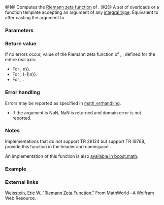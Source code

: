{{cpp/title|riemann_zeta|riemann_zetaf|riemann_zetal}}
{{cpp/experimental/special_functions/navbar}}
{{dcl begin}}
{{dcl|num=1|
double      riemann_zeta( double arg );
double      riemann_zeta( float arg );
double      riemann_zeta( long double arg );
float       riemann_zetaf( float arg );
long double riemann_zetal( long double arg );
}}
{{dcl|num=2|
double      riemann_zeta( IntegralType arg );
}}
{{dcl end}}

@1@ Computes the [[enwiki:Riemann_zeta_function|Riemann zeta function]] of {{c|arg}}.
@2@ A set of overloads or a function template accepting an argument of any [[cpp/types/is_integral|integral type]]. Equivalent to {{v|1}} after casting the argument to {{c|double}}.

{{cpp/experimental/special_functions/macro_note|riemann_zeta}}

===Parameters===
{{par begin}}
{{par|arg|value of a floating-point or integral type}}
{{par end}}

===Return value===
If no errors occur, value of the Riemann zeta function of {{c|arg}}, {{math|ζ(arg)}}, defined for the entire real axis:
* For {{math|arg &gt; 1}}, {{math|Σ{{su|b=n{{=}}1|p=∞}}n{{su|p=-arg}}}}.
* For {{math|0 ≤ arg ≤ 1}}, {{math|{{mfrac|1|1 - 2{{su|p=1-arg}}}}Σ{{su|b=n{{=}}1|p=∞}}(-1){{su|p=n-1}}n{{su|p=-arg}}}}.
* For {{math|arg &lt; 0}}, {{math|2{{su|p=arg}}π{{su|p=arg-1}}sin({{mfrac|πarg|2}})Γ(1 − arg)ζ(1 − arg)}}.

===Error handling===
Errors may be reported as specified in [[cpp/numeric/math/math_errhandling|math_errhandling]].
* If the argument is NaN, NaN is returned and domain error is not reported.

===Notes===
Implementations that do not support TR 29124 but support TR 19768, provide this function in the header {{tt|tr1/cmath}} and namespace {{tt|std::tr1}}.

An implementation of this function is also [https://www.boost.org/doc/libs/1_60_0/libs/math/doc/html/math_toolkit/zetas/zeta.html available in boost.math].

===Example===
{{example
|(works as shown with gcc 6.0)
|code=
#define __STDCPP_WANT_MATH_SPEC_FUNCS__ 1
#include &lt;cmath&gt;
#include &lt;iostream&gt;

int main()
{
    // spot checks for well-known values
    std::cout &lt;&lt; "ζ(-1) = " &lt;&lt; std::riemann_zeta(-1) &lt;&lt; '\n'
              &lt;&lt; "ζ(0) = " &lt;&lt; std::riemann_zeta(0) &lt;&lt; '\n'
              &lt;&lt; "ζ(1) = " &lt;&lt; std::riemann_zeta(1) &lt;&lt; '\n'
              &lt;&lt; "ζ(0.5) = " &lt;&lt; std::riemann_zeta(0.5) &lt;&lt; '\n'
              &lt;&lt; "ζ(2) = " &lt;&lt; std::riemann_zeta(2) &lt;&lt; ' '
              &lt;&lt; "(π²/6 = " &lt;&lt; std::pow(std::acos(-1), 2) / 6 &lt;&lt; ")\n";
}
|output=
ζ(-1) = -0.0833333
ζ(0) = -0.5
ζ(1) = inf
ζ(0.5) = -1.46035
ζ(2) = 1.64493 (π²/6 = 1.64493)
}}

===External links===
[https://mathworld.wolfram.com/RiemannZetaFunction.html Weisstein, Eric W. "Riemann Zeta Function."] From MathWorld--A Wolfram Web Resource.

{{langlinks|de|es|fr|it|ja|pt|ru|zh}}